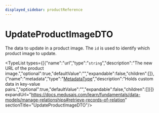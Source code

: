 ```yaml
---
displayed_sidebar: productReference
---
```



# UpdateProductImageDTO

The data to update in a product image. The `id` is used to identify which product image to update.

<TypeList types={[{"name":"url","type":"`string`","description":"The new URL of the product image.","optional":true,"defaultValue":"","expandable":false,"children":[]},{"name":"metadata","type":"[MetadataType](../../types/product.MetadataType/page.mdx)","description":"Holds custom data in key-value pairs.","optional":true,"defaultValue":"","expandable":false,"children":[]}]} expandUrl="https://docs.medusajs.com/learn/fundamentals/data-models/manage-relationships#retrieve-records-of-relation" sectionTitle="UpdateProductImageDTO"/>
